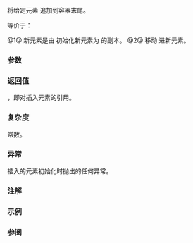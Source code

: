 {{cpp/container/inplace_vector/title|unchecked_push_back}}
{{cpp/container/inplace_vector/navbar}}
{{dcl begin}}
{{dcl|num=1|since=c++26|
constexpr reference unchecked_push_back( const T&amp; value );
}}
{{dcl|num=2|since=c++26|
constexpr reference unchecked_push_back( T&amp;&amp; value );
}}
{{dcl end}}

将给定元素 {{c|value}} 追加到容器末尾。

等价于：{{c|return *try_push_back(std::forward&lt;decltype(value)&gt;(value));}}

@1@ 新元素是由  初始化新元素为 {{c|value}} 的副本。
@2@ 移动 {{c|value}} 进新元素。

{{cpp/precondition|在调用该函数之前，{{c|size() &lt; capacity()}} 必须是 {{c|true}}。}}

{{cpp/container/note iterator invalidation|inplace_vector|unchecked_push_back}}

===参数===
{{par begin}}
{{par|value|要追加的元素值}}
{{par hreq}}
{{par req named|T|CopyInsertable|overload=1}}
{{par req named|T|MoveInsertable|overload=2}}
{{par end}}

===返回值===
{{rlpf|back}}，即对插入元素的引用。

===复杂度===
常数。

===异常===
插入的元素初始化时抛出的任何异常。

{{cpp/strong exception safety guarantee|plural=yes}}

===注解===
{{todo|Explain the purpose of this API.}}

===示例===
{{example
|code=
#include &lt;cassert&gt;
#include &lt;inplace_vector&gt;
#include &lt;string&gt;

int main()
{
    std::inplace_vector&lt;std::string, 2&gt; fauna;
    std::string dog{"dog"};

    auto&amp; r1 = fauna.unchecked_push_back("cat"); // overload (1)
    assert(r1 == "cat" and fauna.size() == 1);
    auto&amp; r2 = fauna.unchecked_push_back(std::move(dog)); // overload (2)
    assert(r2 == "dog" and fauna.size() == 2);
    assert(fauna[0] == "cat" and fauna[1] == "dog");
    // fauna.unchecked_push_back("bug"); // undefined behavior: there is no space
}
}}

===参阅===
{{dsc begin}}
{{dsc inc|cpp/container/dsc push_back|inplace_vector}}
{{dsc inc|cpp/container/dsc emplace_back|inplace_vector}}
{{dsc inc|cpp/container/dsc append_range|inplace_vector}}
{{dsc inc|cpp/container/dsc try_push_back|inplace_vector}}
{{dsc inc|cpp/container/dsc try_emplace_back|inplace_vector}}
{{dsc inc|cpp/container/dsc try_append_range|inplace_vector}}
{{dsc inc|cpp/container/dsc unchecked_emplace_back|inplace_vector}}
{{dsc inc|cpp/container/dsc pop_back|inplace_vector}}
{{dsc inc|cpp/iterator/dsc back_inserter}}
{{dsc end}}

{{langlinks|de|en|es|fr|it|ja|pt|ru}}